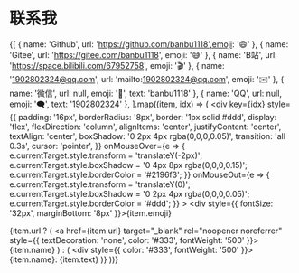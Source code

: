 # 联系我

<div style={{ display: 'grid', gridTemplateColumns: 'repeat(auto-fit, minmax(220px, 1fr))', gap: '16px', width: '100%' }}>

  {[
    { name: 'Github', url: 'https://github.com/banbu1118',emoji: '😄' },
    { name: 'Gitee', url: 'https://gitee.com/banbu1118', emoji: '😅' },
    { name: 'B站', url: 'https://space.bilibili.com/67952758', emoji: '🎬' },
    { name: '1902802324@qq.com', url: 'mailto:1902802324@qq.com', emoji: '✉️' },
    { name: '微信', url: null, emoji: '💬', text: 'banbu1118' },
    { name: 'QQ', url: null, emoji: '🗨️', text: '1902802324' },
  ].map((item, idx) => (
    <div
      key={idx}
      style={{
        padding: '16px',
        borderRadius: '8px',
        border: '1px solid #ddd',
        display: 'flex',
        flexDirection: 'column',
        alignItems: 'center',
        justifyContent: 'center',
        textAlign: 'center',
        boxShadow: '0 2px 4px rgba(0,0,0,0.05)',
        transition: 'all 0.3s',
        cursor: 'pointer',
      }}
      onMouseOver={e => {
        e.currentTarget.style.transform = 'translateY(-2px)';
        e.currentTarget.style.boxShadow = '0 4px 8px rgba(0,0,0,0.15)';
        e.currentTarget.style.borderColor = '#2196f3';
      }}
      onMouseOut={e => {
        e.currentTarget.style.transform = 'translateY(0)';
        e.currentTarget.style.boxShadow = '0 2px 4px rgba(0,0,0,0.05)';
        e.currentTarget.style.borderColor = '#ddd';
      }}
    >
      <div style={{ fontSize: '32px', marginBottom: '8px' }}>{item.emoji}</div>
      {item.url ? (
        <a href={item.url} target="_blank" rel="noopener noreferrer" style={{ textDecoration: 'none', color: '#333', fontWeight: '500' }}>
          {item.name}
        </a>
      ) : (
        <div style={{ color: '#333', fontWeight: '500' }}>
          {item.name}: {item.text}
        </div>
      )}
    </div>
  ))}

</div>

